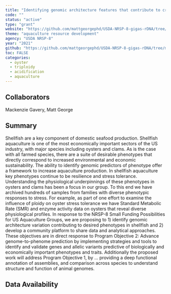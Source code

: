 ```yaml
---
title: "Identifying genomic architecture features that contribute to critical phenotypes in shellfish"
code: ""
status: "active"
type: "grant"
website: "https://github.com/mattgeorgephd/USDA-NRSP-8-gigas-rDNA/tree/main"
theme: "aquaculture resource development"
agency: "USDA NRSP-8"
year: "2021"
github: "https://github.com/mattgeorgephd/USDA-NRSP-8-gigas-rDNA/tree/main"
toc: FALSE
categories:
  - oyster
  - triploidy
  - acidification
  - aquaculture
---
```


## Collaborators

Mackenzie Gavery, Matt George

## Summary

Shellfish are a key component of domestic seafood production. Shellfish aquaculture is one of the most economically important sectors of the US industry, with major species including oysters and clams. As is the case with all farmed species, there are a suite of desirable phenotypes that directly correspond to increased environmental and economic sustainability. The ability to identify genomic predictors of phenotype offer a framework to increase aquaculture production. In shellfish aquaculture key phenotypes continue to be resilience and stress tolerance. Understanding the physiological underpinnings of these phenotypes in oysters and clams has been a focus in our group. To this end we have archived hundreds of samples from families with diverse phenotypic responses to stress. For example, as part of one effort to examine the influence of ploidy on oyster stress tolerance we have Standard Metabolic Rate (SMR) and enzyme activity data on oysters that reveal diverse physiological profiles. In response to the NRSP-8 Small Funding Possibilities for US Aquaculture Groups, we are proposing to 1) identify genomic architecture variation contributing to desired phenotypes in shellfish and 2) develop a community platform to share data and analytical approaches. These objectives are in direct response to Program Objective 2: Advance genome-to-phenome prediction by implementing strategies and tools to identify and validate genes and allelic variants predictive of biologically and economically important phenotypes and traits. Additionally the proposed work will address Program Objective 1, by ... providing a deep functional annotation of assemblies, and comparison across species to understand structure and function of animal genomes.

## Data Availability
